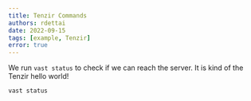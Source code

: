 ```yaml
---
title: Tenzir Commands
authors: rdettai
date: 2022-09-15
tags: [example, Tenzir]
error: true
---
```


We run `vast status` to check if we can reach the server. It is kind of the Tenzir
hello world!

```bash
vast status
```
